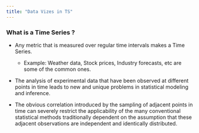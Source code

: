```yaml
---
title: "Data Vizes in TS"
---
```


### What is a Time Series ? 


  - Any metric that is measured over regular time intervals makes a Time Series. 


    - Example: Weather data, Stock prices, Industry forecasts, etc are some of the common ones.  
    


  - The analysis of experimental data that have been observed at different points in time leads to new and unique problems in statistical modeling and inference. 


  - The obvious correlation introduced by the sampling of adjacent points in time can severely restrict the applicability of the many conventional statistical methods traditionally dependent on the assumption that these adjacent observations are independent and identically distributed. 


